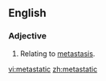 ==English==
===Adjective===
{{en-adj|-}}

#{{medicine}} Relating to [[metastasis]].

[[vi:metastatic]]
[[zh:metastatic]]
